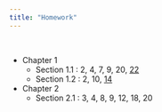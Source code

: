 ```yaml
---
title: "Homework"
---
```


<br>

- Chapter 1
  - Section 1.1 : 2, 4, 7, 9, 20, [22](homework/Prob1_1_22.pdf)
  - Section 1.2 : 2, 10, [14](homework/pond.pdf)
- Chapter 2
  - Section 2.1 : 3, 4, 8, 9, 12, 18, 20
